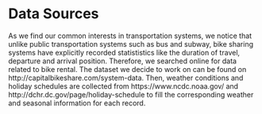 # Data Sources
As we find our common interests in transportation systems, we notice that unlike public transportation systems such as bus and subway, bike sharing systems have explicitly recorded statististics like the duration of travel, departure and arrival position. Therefore, we searched online for data related to bike rental. The dataset we decide to work on can be found on http://capitalbikeshare.com/system-data. Then, weather conditions and holiday schedules are collected from https://www.ncdc.noaa.gov/ and http://dchr.dc.gov/page/holiday-schedule to fill the corresponding weather and seasonal information for each record.
